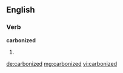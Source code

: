 ==English==

===Verb===
'''carbonized'''

# {{past of|carbonize}}

[[de:carbonized]]
[[mg:carbonized]]
[[vi:carbonized]]